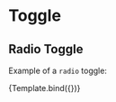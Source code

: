 

<Meta title="Components/Toggle/Radio" component={Toggle} />


# Toggle

## Radio Toggle

Example of a `radio` toggle:

<Canvas>
  <Story
    name="Radio"
    args={{
      children: 'Radio toggle',
      id: 'id',
      value: 'value',
      type: 'radio',
    }}
  >
    {Template.bind({})}
  </Story>
</Canvas>
